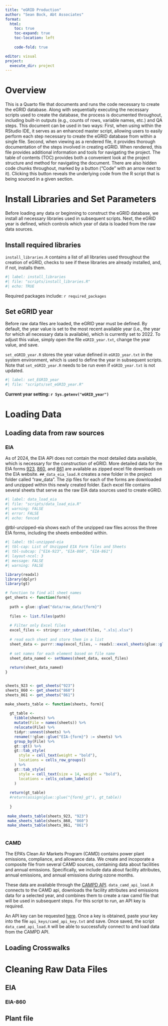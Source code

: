 ```yaml
---
title: "eGRID Production"
author: "Sean Bock, Abt Associates"
format: 
  html:
    toc: true
    toc-expand: true
    toc-location: left
    
    code-fold: true

editor: visual
project: 
  execute_dir: project
---
```


# Overview

This is a Quarto file that documents and runs the code necessary to create the eGRID database. Along with sequentially executing the necessary scripts used to create the database, the process is documented throughout, including built-in outputs (e.g., counts of rows, variable names, etc.) and QA steps. This document can be used in two ways: First, when using within the RStudio IDE, it serves as an enhanced master script, allowing users to easily perform each step necessary to create the eGRID database from within a single file. Second, when viewing as a rendered file, it provides thorough documentation of the steps involved in creating eGRID. When rendered, this file provides additional information and tools for navigating the project. The table of contents (TOC) provides both a convenient look at the project structure and method for navigating the document. There are also hidden code chunks throughout, marked by a button ("Code" with an arrow next to it). Clicking this button reveals the underlying code from the R script that is being sourced in a given section.

# Install Libraries and Set Parameters

Before loading any data or beginning to construct the eGRID database, we install all necessary libraries used in subsequent scripts. Next, the eGRID year is defined, which controls which year of data is loaded from the raw data sources.

## Install required libraries

`install_libraries.R` contains a list of all libraries used throughout the creation of eGRID, checks to see if these libraries are already installed, and, if not, installs them.

```r
#| label: install_libraries
#| file: "scripts/install_libraries.R"
#| echo: TRUE
```

Required packages include: `r required_packages`

## Set eGRID year

Before raw data files are loaded, the eGRID year must be defined. By default, the year value is set to the most recent available year (i.e., the year for which all necessary data is available), which is currently set to 2022. To adjust this value, simply open the file `eGRID_year.txt`, change the year value, and save.

`set_eGRID_year.R` stores the year value defined in `eGRID_year.txt` in the system environment, which is used to define the year in subsequent scripts. Note that `set_eGRID_year.R` needs to be run even if `eGRID_year.txt` is not updated.

```r
#| label: set_EGRID_year
#| file: "scripts/set_eGRID_year.R"
```

**Current year setting: `r Sys.getenv("eGRID_year")`**

# Loading Data

## Loading data from raw sources

### EIA

As of 2024, the EIA API does not contain the most detailed data available, which is necessary for the construction of eGRID. More detailed data for the EIA forms [923](https://www.eia.gov/electricity/data/eia923/), [860](https://www.eia.gov/electricity/data/eia860/), and [861](https://www.eia.gov/electricity/data/eia861/) are available as zipped excel file downloads on the EIA website. `##_data_eia_load.R` creates a new folder in the project folder called "raw_data". The zip files for each of the forms are downloaded and unzipped within this newly created folder. Each excel file contains several sheets that serve as the raw EIA data sources used to create eGRID.

```r
#| label: data_load_eia
#| file: "scripts/data_load_eia.R"
#| warning: FALSE
#| error: FALSE
#| echo: fenced

```

@tbl-unzipped-eia shows each of the unzipped raw files across the three EIA forms, including the sheets embedded within.



```r
#| label: tbl-unzipped-eia
#| tbl-cap: List of Unzipped EIA Form files and Sheets
#| tbl-subcap: ["EIA-923", "EIA-860", "EIA-861"]
#| layout-ncol: 3
#| message: FALSE
#| warning: FALSE

library(readxl)
library(dplyr)
library(gt)

# function to find all sheet names 
get_sheets <- function(form){
  
  path = glue::glue("data/raw_data/{form}")
  
  files <- list.files(path)
  
  # Filter only Excel files
  excel_files <- stringr::str_subset(files, ".xls|.xlsx")
  
  # read each sheet and store them in a list
  sheet_data <- purrr::map(excel_files, ~ readxl::excel_sheets(glue::glue("{path}/{.x}")))
  
  # set names for each element based on file name
  sheet_data_named <- setNames(sheet_data, excel_files)
  
  return(sheet_data_named)
}


sheets_923 <- get_sheets("923")
sheets_860 <- get_sheets("860")
sheets_861 <- get_sheets("861")

make_sheets_table <- function(sheets, form){
  
  gt_table <- 
    tibble(sheets) %>% 
    mutate(File = names(sheets)) %>% 
    relocate(File) %>%
    tidyr::unnest(sheets) %>% 
    rename(!!glue::glue("EIA-{form}") := sheets) %>%
    group_by(File) %>% 
    gt::gt() %>% 
    gt::tab_style(
      style = cell_text(weight = "bold"),
      locations = cells_row_groups()
    ) %>% 
    gt::tab_style(
      style = cell_text(size = 14, weight = "bold"),
      locations = cells_column_labels()
    )
  
  return(gt_table)
  #return(assign(glue::glue("{form}_gt"), gt_table))
  
  }
  
 make_sheets_table(sheets_923, "923")
 make_sheets_table(sheets_860, "860")
 make_sheets_table(sheets_861, "861")
 
```

### CAMD

The EPA's Clean Air Markets Program (CAMD) contains power plant emissions, compliance, and allowance data. We create and incoporate a composite file from several CAMD sources, containing data about facilities and annual emissions. Specifically, we include data about facility attributes, annual emissions, and annual emissions during ozone months.

These data are available through the [CAMPD API](https://www.epa.gov/power-sector/cam-api-portal#/documentation). `data_camd_api_load.R` connects to the CAMD api, downloads the facility attributes and emissions data for a selected year, and combines them to create a raw camd file that will be used in subsequent steps. For this script to run, an API key is required.

An API key can be requested [here](https://www.epa.gov/power-sector/cam-api-portal#/api-key-signup). Once a key is obtained, paste your key into the file `api_keys/camd_api_key.txt` and save. Once saved, the script `data_camd_api_load.R` will be able to successfully connect to and load data from the CAMPD API.

## Loading Crosswalks

<!--# [Insert info about crosswalks and static tables used here]-->

# Cleaning Raw Data Files

## EIA

<!--# Update description here -->

### EIA-860

<!--# Update description here -->

## Plant file

<!--# Update with information about Plant File  -->
